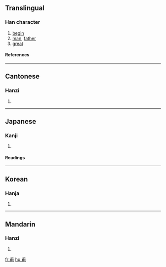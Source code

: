 ==Translingual==
===Han character===
{{Han char|rn=101|rad=用|as=02|sn=7|four=5322<sub>7</sub>|canj=戈十月 (IJB)}}
# [[begin]]
# [[man]], [[father]]
# [[great]]
====References====
{{Han ref|kx=0756.020|dkj=21706|dj=1166.040|hdz=10020.010|uh=752B|ud=29995|bh=A86A|bd=43114}}

----
==Cantonese==
===Hanzi===
{{yue-hanzi|jyut=|y=fu2}}
# {{defn|Cantonese}}

----
==Japanese==
===Kanji===
{{ja-kanji|grade=|rs=用02}}
# {{defn|Japanese}} 
====Readings====
{{ja-readings|on=[[ほ]] (ho), [[ふ]] (fu)|kun=[[はじめ]] (hajime), [[すけ]] (suke)|nanori=}}

----
==Korean==
===Hanja===
{{ko-hanja|hangeul=보|eumhun=|rv=bo|mr=po|y=po}}
# {{defn|Korean}}

----
==Mandarin==
===Hanzi===
{{cmn-hanzi|pin=[[fǔ]] ([[fu3]])|wg=fu<sup>3</sup>}}
# {{defn|Mandarin}}

[[fr:甫]]
[[hu:甫]]